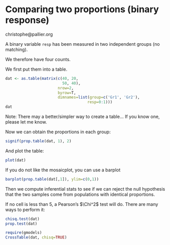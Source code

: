 Comparing two proportions (binary response)
===========================================

christophe@pallier.org

A binary variable `resp` has been measured in two independent groups (no matching). 

We therefore have four counts.

We first put them into a table. 

```r
dat <- as.table(matrix(c(40, 20, 
                         50, 40), 
                       nrow=2, 
                       byrow=T,
                       dimnames=list(group=c('Gr1', 'Gr2'), 
                                    resp=0:1)))
dat
```

Note: There may a better/simpler way to create a table... If you know one, please let me know.

Now we can obtain the proportions in each group:
```r
signif(prop.table(dat, 1), 2)
```

And plot the table:

```r
plot(dat)
```

If you do not like the mosaicplot, you can use a barplot

```r
barplot(prop.table(dat[,1]), ylim=c(0,1))
```


Then we compute inferential stats to see if we can reject the null hypothesis that the two samples come from populations with identical proportions. 

If no cell is less than 5, a Pearson's $\Chi^2$ test will do. There are many 
ways to perform it:

```r
chisq.test(dat)
prop.test(dat)

```

```r
require(gmodels)
CrossTable(dat, chisq=TRUE)
```

